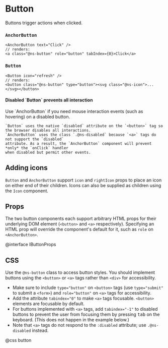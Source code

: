 # Button

Buttons trigger actions when clicked.


<ButtonsExample />

### `AnchorButton`

```tsx
<AnchorButton text="Click" />
// renders:
<a class="@ns-button" role="button" tabIndex={0}>Click</a>
```

### `Button`

```tsx
<Button icon="refresh" />
// renders:
<button class="@ns-button" type="button"><svg class="@ns-icon">...</svg></button>
```

<div class="@ns-callout @ns-intent-danger @ns-icon-error">
    <h4 class="@ns-heading">Disabled `Button` prevents all interaction</h4>
    Use `AnchorButton` if you need mouse interaction events (such as hovering) on a disabled button.

    `Button` uses the native `disabled` attribute on the `<button>` tag so the browser disables all interactions.
    `AnchorButton` uses the class `.@ns-disabled` because `<a>` tags do not support the `disabled`
    attribute. As a result, the `AnchorButton` component will prevent *only* the `onClick` handler
    when disabled but permit other events.

</div>

## Adding icons

`Button` and `AnchorButton` support `icon` and `rightIcon` props to place an
icon on either end of their children. Icons can also be supplied as children
using the `Icon` component.


<ButtonsIconsExample />

## Props

The two button components each support arbitrary HTML props for their underlying
DOM element (`<button>` and `<a>` respectively). Specifying an HTML prop will
override the component's default for it, such as `role` on `<AnchorButton>`.

@interface IButtonProps

## CSS

Use the `@ns-button` class to access button styles. You should implement buttons using the
`<button>` or `<a>` tags rather than `<div>` for accessibility.

* Make sure to include `type="button"` on `<button>` tags (use `type="submit"` to submit a
  `<form>`) and `role="button"` on `<a>` tags for accessibility.
* Add the attribute `tabindex="0"` to make `<a>` tags focusable. `<button>` elements are
  focusable by default.
* For buttons implemented with `<a>` tags, add `tabindex="-1"` to disabled buttons to prevent the
  user from focusing them by pressing <kbd>tab</kbd> on the keyboard. (This does not happen in the example below.)
* Note that `<a>` tags do not respond to the `:disabled` attribute; use `.@ns-disabled` instead.

@css button
